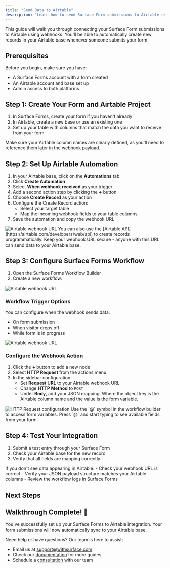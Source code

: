 ```yaml
---
title: "Send Data to Airtable"
description: "Learn how to send Surface Form submissions to Airtable using webhooks"
---
```


This guide will walk you through connecting your Surface Form submissions to Airtable using webhooks. You'll be able to automatically create new records in your Airtable base whenever someone submits your form.

## Prerequisites

Before you begin, make sure you have:
- A Surface Forms account with a form created
- An Airtable account and base set up
- Admin access to both platforms

## Step 1: Create Your Form and Airtable Project

1. In Surface Forms, create your form if you haven't already
2. In Airtable, create a new base or use an existing one
3. Set up your table with columns that match the data you want to receive from your form

<Note>
Make sure your Airtable column names are clearly defined, as you'll need to reference them later in the webhook payload.
</Note>

## Step 2: Set Up Airtable Automation

1. In your Airtable base, click on the **Automations** tab
2. Click **Create Automation**
3. Select **When webhook received** as your trigger
4. Add a second action step by clicking the **+** button
5. Choose **Create Record** as your action
6. Configure the Create Record action:
   - Select your target table
   - Map the incoming webhook fields to your table columns
7. Save the automation and copy the webhook URL

<img src="/images/walkthroughs/airtable/1.png" alt="Airtable webhook URL" />

<Tip>
You can also use the [Airtable API](https://airtable.com/developers/web/api) to create records programmatically.
</Tip>

<Warning>
Keep your webhook URL secure - anyone with this URL can send data to your Airtable base.
</Warning>

## Step 3: Configure Surface Forms Workflow

1. Open the Surface Forms Workflow Builder
2. Create a new workflow:

<img src="/images/walkthroughs/airtable/2.png" alt="Airtable webhook URL" />

### Workflow Trigger Options

You can configure when the webhook sends data:
- On form submission
- When visitor drops off
- While form is in progress

<img src="/images/walkthroughs/airtable/3.png" alt="Airtable webhook URL" />

### Configure the Webhook Action

1. Click the **+** button to add a new node
2. Select **HTTP Request** from the actions menu
3. In the sidebar configuration:
   - Set **Request URL** to your Airtable webhook URL
   - Change **HTTP Method** to `POST`
   - Under **Body**, add your JSON mapping. Where the object key is the Airtable column name and the value is the form variable.

<img src="/images/walkthroughs/airtable/4.png" alt="HTTP Request configuration" />


<Tip>
Use the `@` symbol in the workflow builder to access form variables. Press `@` and start typing to see available fields from your form.
</Tip>

## Step 4: Test Your Integration

1. Submit a test entry through your Surface Form
2. Check your Airtable base for the new record
3. Verify that all fields are mapping correctly

<Note>
If you don't see data appearing in Airtable:
- Check your webhook URL is correct
- Verify your JSON payload structure matches your Airtable columns
- Review the workflow logs in Surface Forms
</Note>


## Next Steps

## Walkthrough Complete! 🎉

You've successfully set up your Surface Forms to Airtable integration. Your form submissions will now automatically sync to your Airtable base.

Need help or have questions? Our team is here to assist:
- Email us at [support@withsurface.com](mailto:support@withsurface.com)
- Check our [documentation](/introduction) for more guides
- Schedule a [consultation](mailto:founders@withsurface.com) with our team
